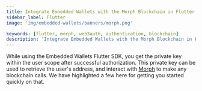 ```yaml
---
title: Integrate Embedded Wallets with the Morph Blockchain in Flutter
sidebar_label: Flutter
image: 'img/embedded-wallets/banners/morph.png'

keywords: [flutter, morph, web3auth, authentication, blockchain]
description: 'Integrate Embedded Wallets with the Morph Blockchain in Flutter | Embedded Wallets'
---
```



<SEO
  title="Integrate Embedded Wallets with the Morph Blockchain in Flutter"
  description="Integrate Embedded Wallets with the Morph Blockchain in Flutter | Embedded Wallets"
  image="https://docs.metamask.io/img/embedded-wallets/banners/morph.png"
  slug="/embedded-wallets/connect-blockchain/evm/morph/flutter"
/>

While using the Embedded Wallets Flutter SDK, you get the private key within the user scope after successful authorization. This private key can be used to retrieve the user's address, and interact with [Morph](https://www.morphl2.io/) to make any blockchain calls. We have highlighted a few here for getting you started quickly on that.

<EVMInteraction />
